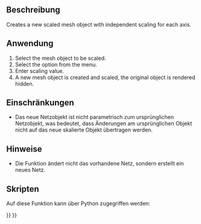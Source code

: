<languages/>

{{Docnav/de
|[[OpenSCAD_MirrorMeshFeature/de|NetzelementSpiegeln]]
|[[OpenSCAD_ResizeMeshFeature/de|NetzelementSkalieren]]
|[[OpenSCAD_Workbench/de|OpenSCAD]]
|IconL=OpenSCAD_MirrorMeshFeature.svg
|IconR=OpenSCAD_ResizeMeshFeature.svg
|IconC=Workbench_OpenSCAD.svg
}}

{{GuiCommand/de
|Name=OpenSCAD ScaleMeshFeature
|Name/de=OpenSCAD NetzelementSkalieren
|MenuLocation=OpenSCAD → Netzelement skalieren
|Workbenches=[[OpenSCAD_Workbench/de|OpenSCAD]]
|SeeAlso=[[Mesh_Scale/de|Mesh Skalieren]]
}}

<span id="Description"></span>
==Beschreibung== 

<div lang="en" dir="ltr" class="mw-content-ltr">
Creates a new scaled mesh object with independent scaling for each axis.
</div>

<span id="Usage"></span>
==Anwendung== 

<div lang="en" dir="ltr" class="mw-content-ltr">
# Select the mesh object to be scaled.
# Select the {{MenuCommand|OpenSCAD → [[Image:OpenSCAD_ScaleMeshFeature.svg|16px]] Scale Mesh Feature}} option from the menu.
# Enter scaling value.
# A new mesh object is created and scaled, the original object is rendered hidden.
</div>

<span id="Limitations"></span>
==Einschränkungen== 

* Das neue Netzobjekt ist nicht parametrisch zum ursprünglichen Netzobjekt, was bedeutet, dass Änderungen am ursprünglichen Objekt nicht auf das neue skalierte Objekt übertragen werden.

<span id="Notes"></span>
==Hinweise== 

* Die Funktion ändert nicht das vorhandene Netz, sondern erstellt ein neues Netz.

<span id="Scripting"></span>
==Skripten==

Auf diese Funktion kann über Python zugegriffen werden:

{{Code|code=
import OpenSCADUtils
import Mesh
#this assumes an existing object in the document named "Mesh" that you wish to scale
original_mesh = App.ActiveDocument.Mesh
scaled_mesh = OpenSCADUtils.scalemesh(original_mesh.Mesh, FreeCAD.Base.Vector(1,0,0))
Mesh.show(scaled_mesh)
}}


{{Docnav/de
|[[OpenSCAD_MirrorMeshFeature/de|NetzelementSpiegeln]]
|[[OpenSCAD_ResizeMeshFeature/de|NetzelementSkalieren]]
|[[OpenSCAD_Workbench/de|OpenSCAD]]
|IconL=OpenSCAD_MirrorMeshFeature.svg
|IconR=OpenSCAD_ResizeMeshFeature.svg
|IconC=Workbench_OpenSCAD.svg
}}

{{OpenSCAD_Tools_navi{{#translation:}}}}
{{Userdocnavi{{#translation:}}}}